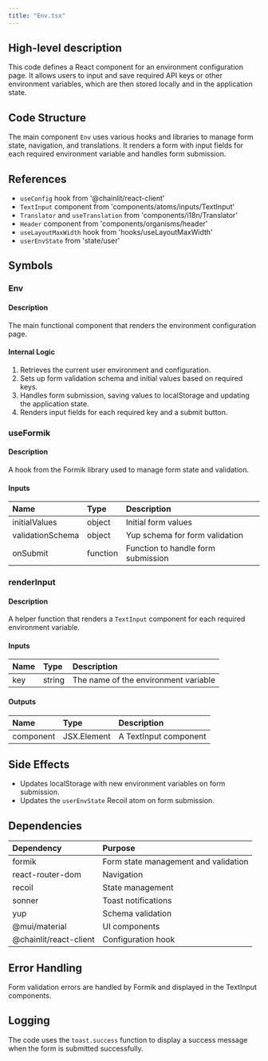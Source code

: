 ```yaml
---
title: "Env.tsx"
---
```


## High-level description
This code defines a React component for an environment configuration page. It allows users to input and save required API keys or other environment variables, which are then stored locally and in the application state.

## Code Structure
The main component `Env` uses various hooks and libraries to manage form state, navigation, and translations. It renders a form with input fields for each required environment variable and handles form submission.

## References
- `useConfig` hook from '@chainlit/react-client'
- `TextInput` component from 'components/atoms/inputs/TextInput'
- `Translator` and `useTranslation` from 'components/i18n/Translator'
- `Header` component from 'components/organisms/header'
- `useLayoutMaxWidth` hook from 'hooks/useLayoutMaxWidth'
- `userEnvState` from 'state/user'

## Symbols

### Env
#### Description
The main functional component that renders the environment configuration page.

#### Internal Logic
1. Retrieves the current user environment and configuration.
2. Sets up form validation schema and initial values based on required keys.
3. Handles form submission, saving values to localStorage and updating the application state.
4. Renders input fields for each required key and a submit button.

### useFormik
#### Description
A hook from the Formik library used to manage form state and validation.

#### Inputs
| Name | Type | Description |
|:-----|:-----|:------------|
| initialValues | object | Initial form values |
| validationSchema | object | Yup schema for form validation |
| onSubmit | function | Function to handle form submission |

### renderInput
#### Description
A helper function that renders a `TextInput` component for each required environment variable.

#### Inputs
| Name | Type | Description |
|:-----|:-----|:------------|
| key | string | The name of the environment variable |

#### Outputs
| Name | Type | Description |
|:-----|:-----|:------------|
| component | JSX.Element | A TextInput component |

## Side Effects
- Updates localStorage with new environment variables on form submission.
- Updates the `userEnvState` Recoil atom on form submission.

## Dependencies
| Dependency | Purpose |
|:-----------|:--------|
| formik | Form state management and validation |
| react-router-dom | Navigation |
| recoil | State management |
| sonner | Toast notifications |
| yup | Schema validation |
| @mui/material | UI components |
| @chainlit/react-client | Configuration hook |

## Error Handling
Form validation errors are handled by Formik and displayed in the TextInput components.

## Logging
The code uses the `toast.success` function to display a success message when the form is submitted successfully.